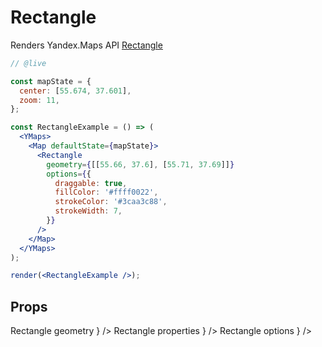 


# Rectangle

Renders Yandex.Maps API [Rectangle][]

```jsx
// @live

const mapState = {
  center: [55.674, 37.601],
  zoom: 11,
};

const RectangleExample = () => (
  <YMaps>
    <Map defaultState={mapState}>
      <Rectangle
        geometry={[[55.66, 37.6], [55.71, 37.69]]}
        options={{
          draggable: true,
          fillColor: '#ffff0022',
          strokeColor: '#3caa3c88',
          strokeWidth: 7,
        }}
      />
    </Map>
  </YMaps>
);

render(<RectangleExample />);
```

## Props

<Props>
  <PropItem
    name="defaultGeometry"
    secondaryName="geometry"
    type="number[][]"
    description={
      <Link href="https://tech.yandex.com/maps/doc/jsapi/2.1/ref/reference/Rectangle-docpage/#Rectangle__param-geometry">
        Rectangle geometry
      </Link>
    }
  />
  <PropItem
    name="defaultProperties"
    secondaryName="properties"
    type="Object"
    description={
      <Link href="https://tech.yandex.com/maps/doc/jsapi/2.1/ref/reference/Rectangle-docpage/#Rectangle__param-properties">
        Rectangle properties
      </Link>
    }
  />
  <PropItem
    name="defaultOptions"
    secondaryName="options"
    type="Object"
    description={
      <Link href="https://tech.yandex.com/maps/doc/jsapi/2.1/ref/reference/Rectangle-docpage/#Rectangle__param-options">
        Rectangle options
      </Link>
    }
  />
</Props>

<Events
  componentName="Rectangle"
  url="https://tech.yandex.com/maps/doc/jsapi/2.1/ref/reference/Rectangle-docpage/#Rectangle__events-summary"
/>

[rectangle]:
  https://tech.yandex.com/maps/doc/jsapi/2.1/ref/reference/Rectangle-docpage/
